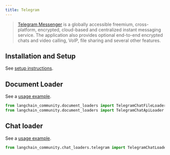 ```yaml
---
title: Telegram
---
```


>[Telegram Messenger](https://web.telegram.org/a/) is a globally accessible freemium, cross-platform, encrypted, cloud-based and centralized instant messaging service. The application also provides optional end-to-end encrypted chats and video calling, VoIP, file sharing and several other features.


## Installation and Setup

See [setup instructions](/oss/javascript/integrations/document_loaders/telegram).

## Document Loader

See a [usage example](/oss/javascript/integrations/document_loaders/telegram).

```python
from langchain_community.document_loaders import TelegramChatFileLoader
from langchain_community.document_loaders import TelegramChatApiLoader
```

## Chat loader

See a [usage example](/oss/javascript/integrations/chat_loaders/telegram).

```python
from langchain_community.chat_loaders.telegram import TelegramChatLoader
```
